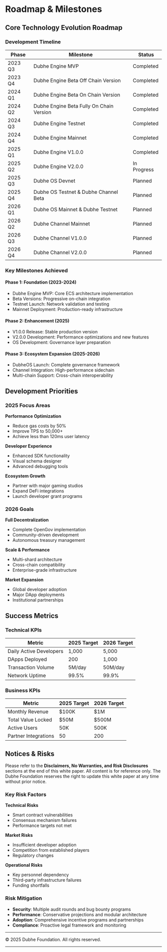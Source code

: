 # Roadmap & Milestones

## Core Technology Evolution Roadmap

### Development Timeline

| Phase   | Milestone                                | Status      |
| ------- | ---------------------------------------- | ----------- |
| 2023 Q3 | Dubhe Engine MVP                         | Completed   |
| 2023 Q4 | Dubhe Engine Beta Off Chain Version      | Completed   |
| 2024 Q1 | Dubhe Engine Beta On Chain Version       | Completed   |
| 2024 Q2 | Dubhe Engine Beta Fully On Chain Version | Completed   |
| 2024 Q3 | Dubhe Engine Testnet                     | Completed   |
| 2024 Q4 | Dubhe Engine Mainnet                     | Completed   |
| 2025 Q1 | Dubhe Engine V1.0.0                      | Completed   |
| 2025 Q2 | Dubhe Engine V2.0.0                      | In Progress |
| 2025 Q3 | Dubhe OS Devnet                          | Planned     |
| 2025 Q4 | Dubhe OS Testnet & Dubhe Channel Beta    | Planned     |
| 2026 Q1 | Dubhe OS Mainnet & Dubhe Testnet         | Planned     |
| 2026 Q2 | Dubhe Channel Mainnet                    | Planned     |
| 2026 Q3 | Dubhe Channel V1.0.0                     | Planned     |
| 2026 Q4 | Dubhe Channel V2.0.0                     | Planned     |

### Key Milestones Achieved

#### Phase 1: Foundation (2023-2024)

- Dubhe Engine MVP: Core ECS architecture implementation
- Beta Versions: Progressive on-chain integration
- Testnet Launch: Network validation and testing
- Mainnet Deployment: Production-ready infrastructure

#### Phase 2: Enhancement (2025)

- V1.0.0 Release: Stable production version
- V2.0.0 Development: Performance optimizations and new features
- OS Development: Governance layer preparation

#### Phase 3: Ecosystem Expansion (2025-2026)

- DubheOS Launch: Complete governance framework
- Channel Integration: High-performance sidechain
- Multi-chain Support: Cross-chain interoperability

## Development Priorities

### 2025 Focus Areas

**Performance Optimization**

- Reduce gas costs by 50%
- Improve TPS to 50,000+
- Achieve less than 120ms user latency

**Developer Experience**

- Enhanced SDK functionality
- Visual schema designer
- Advanced debugging tools

**Ecosystem Growth**

- Partner with major gaming studios
- Expand DeFi integrations
- Launch developer grant programs

### 2026 Goals

**Full Decentralization**

- Complete OpenGov implementation
- Community-driven development
- Autonomous treasury management

**Scale & Performance**

- Multi-shard architecture
- Cross-chain compatibility
- Enterprise-grade infrastructure

**Market Expansion**

- Global developer adoption
- Major DApp deployments
- Institutional partnerships

## Success Metrics

### Technical KPIs

| Metric                  | 2025 Target | 2026 Target |
| ----------------------- | ----------- | ----------- |
| Daily Active Developers | 1,000       | 5,000       |
| DApps Deployed          | 200         | 1,000       |
| Transaction Volume      | 5M/day      | 50M/day     |
| Network Uptime          | 99.5%       | 99.9%       |

### Business KPIs

| Metric               | 2025 Target | 2026 Target |
| -------------------- | ----------- | ----------- |
| Monthly Revenue      | $100K       | $1M         |
| Total Value Locked   | $50M        | $500M       |
| Active Users         | 50K         | 500K        |
| Partner Integrations | 50          | 200         |

## Notices & Risks

Please refer to the **Disclaimers, No Warranties, and Risk Disclosures** sections at the end of this white paper. All content is for reference only. The Dubhe Foundation reserves the right to update this white paper at any time without prior notice.

### Key Risk Factors

**Technical Risks**

- Smart contract vulnerabilities
- Consensus mechanism failures
- Performance targets not met

**Market Risks**

- Insufficient developer adoption
- Competition from established players
- Regulatory changes

**Operational Risks**

- Key personnel dependency
- Third-party infrastructure failures
- Funding shortfalls

### Risk Mitigation

- **Security**: Multiple audit rounds and bug bounty programs
- **Performance**: Conservative projections and modular architecture
- **Adoption**: Comprehensive incentive programs and partnerships
- **Compliance**: Proactive legal framework and monitoring

---

© 2025 Dubhe Foundation. All rights reserved.

---

